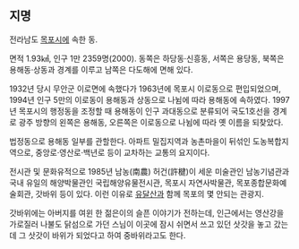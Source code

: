 == 지명 ==
전라남도 [[목포시]]에 속한 동.

면적 1.93㎢, 인구 1만 2359명(2000). 동쪽은 하당동·신흥동, 서쪽은 용당동, 북쪽은 용해동·상동과 경계를 이루고 남쪽은 다도해에 면해 있다.

1932년 당시 무안군 이로면에 속했다가 1963년에 목포시 이로동으로 편입되었으며, 1994년 인구 5만의 이로동이 용해동과 상동으로 나뉨에 따라 용해동에 속하였다. 1997년 목포시의 행정동을 조정할 때 용해동이 인구 과대동으로 분류되어 국도1호선을 경계로 광주 방향의 왼쪽은 용해동, 오른쪽은 이로동으로 나뉨에 따라 옛 이름을 되찾았다.

법정동으로 용해동 일부를 관할한다. 아파트 밀집지역과 농촌마을이 뒤섞인 도농복합지역으로, 중앙로·영산로·백년로 등이 교차하는 교통의 요지이다. 

전시관 및 문화유적으로 1985년 남농(南農) 허건(許楗)이 세운 미술관인 남농기념관과 국내 유일의 해양박물관인 국립해양유물전시관, 목포시 자연사박물관, 목포종합문화예술회관, 갓바위 등이 있다. 이런 이유로 [[유달산]]과 함께 목포의 몇 안되는 관광지.

갓바위에는 아버지를 여윈 한 젊은이의 슬픈 이야기가 전하는데, 인근에서는 영산강을 가로질러 나불도 닭섬으로 가던 스님이 이곳에 잠시 쉬면서 쓰고 있던 삿갓을 놓고 갔는데 그 삿갓이 바위가 되었다고 하여 중바위라고도 한다.
